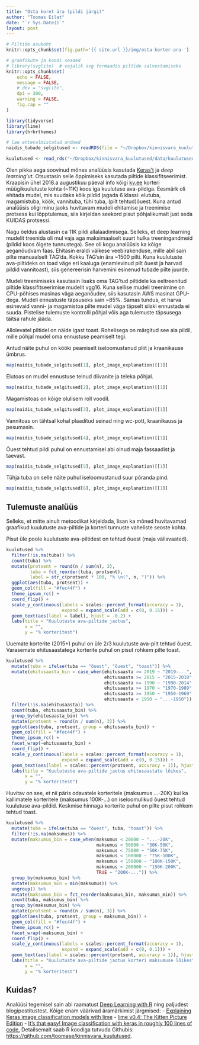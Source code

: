 ```yaml
---
title: "Osta koret ära (pildi järgi)"
author: "Toomas Eilat"
date: "`r Sys.Date()`"
layout: post
---
```


```r
# Piltide asukoht
knitr::opts_chunk$set(fig.path='{{ site.url }}/img/osta-korter-ara-')
```

```r
# graafikute ja koodi seaded
# library(svglite)  # vajalik svg formaadis piltide salvestamiseks
knitr::opts_chunk$set(
    echo = FALSE, 
    message = FALSE,
    # dev = "svglite",
    dpi = 300,
    warning = FALSE,
    fig.cap = ""
)
```


```r
library(tidyverse)
library(lime)
library(hrbrthemes)

# lae ettevalmistatud andmed
naidis_tubade_selgitused <- readRDS(file = "~/Dropbox/kinnisvara_kuulutused/data/naidis_tubade_selgitused.rds")

kuulutused <- read_rds("~/Dropbox/kinnisvara_kuulutused/data/kuulutused.rds")
```

Olen pikka aega soovinud mõnes analüüsis kasutada [Keras't](https://keras.rstudio.com/) ja *deep learning'ut*. Otsustasin selle õppimiseks kasutada piltide klassifitseerimist. Kraapisin ühel 2018.a augustikuu päeval info kõigi [kv.ee](https://kinnisvaraportaal-kv-ee.postimees.ee/) korteri müügikuulutuste kohta (~11K) koos iga kuulutuse ava-pildiga. Eesmärk oli ehitada mudel, mis suudaks kõik pildid jagada 6 klassi: elutuba, magamistuba, köök, vannituba, tühi tuba, (pilt tehtud)õuest. Kuna antud analüüsis oligi minu jaoks huvitavam mudeli ehitamise ja treenimise protsess kui lõpptulemus, siis kirjeldan seekord pisut põhjalikumalt just seda KUIDAS protsessi.

Nagu öeldus alustasin ca 11K pildi allalaadimisega. Selleks, et deep learning mudelit treenida oli mul vaja aga maksimaalselt suurt hulka treeningandmeid (pildid koos õigete tunnustega). See oli kogu analüüsis ka kõige aeganõudvam faas. Ehitasin eraldi väikese veebirakenduse, mille abil sain pilte manuaalselt TAG'da. Kokku TAG'sin ära ~1500 pilti. Kuna kuulutuste ava-piltideks on toad väge eri kaaluga (enamlevinud pilt õuest ja harvad pildid vannitoast), siis genereerisin harvemini esinenud tubade pilte juurde.

Mudeli treenimiseks kasutasin lisaks oma TAG'tud piltidele ka eeltreenitud piltide klassifitseerimise mudelit vgg16. Kuna sellise mudeli treenimine on CPU-põhises masinas väga aeganõudev, siis kasutasin AWS masinat GPU-dega. Mudeli ennustuste täpsuseks sain ~85%. Samas tundus, et harva esinevaid vanni- ja magamistoa pilte mudel väga täpselt siiski ennustada ei suuda. Pistelise tulemuste kontrolli põhjal võis aga tulemuste täpsusega täitsa rahule jääda.

Allolevatel piltidel on näide igast toast. Rohelisega on märgitud see ala pildil, mille põhjal mudel oma ennustuse peamiselt tegi.

Antud näite puhul on kööki peamiselt iseloomustanud pliit ja kraanikause ümbrus.
```r
map(naidis_tubade_selgitused[1], plot_image_explanation)[[1]]
```

Elutoas on mudel ennustuse teinud diivanite ja teleka põhjal.
```r
map(naidis_tubade_selgitused[2], plot_image_explanation)[[1]]
```

Magamistoas on kõige olulisem roll voodil.
```r
map(naidis_tubade_selgitused[3], plot_image_explanation)[[1]]
```

Vannitoas on tähtsal kohal plaaditud seinad ning wc-pott, kraanikauss ja pesumasin.
```r
map(naidis_tubade_selgitused[4], plot_image_explanation)[[1]]
```

Õuest tehtud pildi puhul on ennustamisel abi olnud maja fassaadist ja taevast.
```r
map(naidis_tubade_selgitused[5], plot_image_explanation)[[1]]
```

Tühja tuba on selle näite puhul iseloomustanud suur põranda pind.
```r
map(naidis_tubade_selgitused[6], plot_image_explanation)[[1]]
```


## Tulemuste analüüs

Selleks, et mitte ainult metoodikat kirjeldada, lisan ka mõned huvitavamad graafikud kuulutuste ava-piltide ja korteri tunnuste vaheliste seoste kohta.

Pisut üle poole kuulutuste ava-piltidest on tehtud õuest (maja välisvaated).
```r
kuulutused %>% 
  filter(!is.na(tuba)) %>% 
  count(tuba) %>% 
  mutate(protsent = round(n / sum(n), 3),
         tuba = fct_reorder(tuba, protsent),
         label = str_c(protsent * 100, "% \n(", n, ")")) %>% 
  ggplot(aes(tuba, protsent)) +
  geom_col(fill = "#fec44f") +
  theme_ipsum_rc() +
  coord_flip() +
  scale_y_continuous(labels = scales::percent_format(accuracy = 1),
                     expand = expand_scale(add = c(0, 0.15))) +
  geom_text(aes(label = label), hjust = -0.2) +
  labs(title = "Kuulutuste ava-piltide jaotus",
       x = "",
       y = "% korteritest")
```

Uuemate korterite (2015+) puhul on üle 2/3 kuulutuste ava-pilt tehtud õuest. Varasemate ehitusaastatega korterite puhul on pisut rohkem pilte toast.
```r
kuulutused %>% 
  mutate(tuba = ifelse(tuba == "õuest", "õuest", "toast")) %>% 
  mutate(ehitusaasta_bin = case_when(ehitusaasta >= 2019 ~ "2019-...",
                                     ehitusaasta >= 2015 ~ "2015-2018",
                                     ehitusaasta >= 1990 ~ "1990-2014",
                                     ehitusaasta >= 1970 ~ "1970-1989",
                                     ehitusaasta >= 1950 ~ "1950-1969",
                                     ehitusaasta < 1950 ~ "...-1950")) %>% 
  filter(!is.na(ehitusaasta)) %>% 
  count(tuba, ehitusaasta_bin) %>% 
  group_by(ehitusaasta_bin) %>% 
  mutate(protsent = round(n / sum(n), 3)) %>% 
  ggplot(aes(tuba, protsent, group = ehitusaasta_bin)) +
  geom_col(fill = "#fec44f") +
  theme_ipsum_rc() +
  facet_wrap(~ehitusaasta_bin) +
  coord_flip() +
  scale_y_continuous(labels = scales::percent_format(accuracy = 1),
                     expand = expand_scale(add = c(0, 0.15))) +
  geom_text(aes(label = scales::percent(protsent, accuracy = 1)), hjust = -0.2) +
  labs(title = "Kuulutuste ava-piltide jaotus ehitusaastate lõikes",
       x = "",
       y = "% korteritest")
```

Huvitav on see, et nii päris odavatele korteritele (maksumus ...-20K) kui ka kallimatele korteritele (maksumus 100K-...) on iseloomulikud õuest tehtud kuulutuse ava-pildid. Keskmise hinnaga korterite puhul on pilte pisut rohkem tehtud toast. 
```r
kuulutused %>%
  mutate(tuba = ifelse(tuba == "õuest", tuba, "toast")) %>% 
  filter(!is.na(maksumus)) %>% 
  mutate(maksumus_bin = case_when(maksumus < 20000 ~ "...-20K",
                                  maksumus < 50000 ~ "30K-50K",
                                  maksumus < 75000 ~ "50K-75K",
                                  maksumus < 100000 ~ "75K-100K",
                                  maksumus < 150000 ~ "100K-150K",
                                  maksumus < 200000 ~ "150K-200K",
                                  TRUE ~ "200K-...")) %>% 
  group_by(maksumus_bin) %>% 
  mutate(maksumus_min = min(maksumus)) %>% 
  ungroup() %>% 
  mutate(maksumus_bin = fct_reorder(maksumus_bin, maksumus_min)) %>% 
  count(tuba, maksumus_bin) %>% 
  group_by(maksumus_bin) %>% 
  mutate(protsent = round(n / sum(n), 3)) %>% 
  ggplot(aes(tuba, protsent, group = maksumus_bin)) +
  geom_col(fill = "#fec44f") +
  theme_ipsum_rc() +
  facet_wrap(~maksumus_bin) +
  coord_flip() +
  scale_y_continuous(labels = scales::percent_format(accuracy = 1),
                     expand = expand_scale(add = c(0, 0.1))) +
  geom_text(aes(label = scales::percent(protsent, accuracy = 1)), hjust = -0.2) +
  labs(title = "Kuulutuste ava-piltide jaotus korteri maksumuse lõikes",
       x = "",
       y = "% korteritest")
```


## Kuidas?
Analüüsi tegemisel sain abi raamatust [Deep Learning with R](https://www.amazon.com/Deep-Learning-R-Francois-Chollet) ning paljudest blogipostitustest. Kõige enam väärivad äramärkimist järgmised:
  - [Explaining Keras image classification models with lime](https://shirinsplayground.netlify.com/2018/06/keras_fruits_lime/)
  - [lime v0.4: The Kitten Picture Edition](https://blogs.rstudio.com/tensorflow/posts/2018-03-09-lime-v04-the-kitten-picture-edition/)
  - [It's that easy! Image classification with keras in roughly 100 lines of code.](https://shirinsplayground.netlify.com/2018/06/keras_fruits/)
Detailsemalt saab R koodiga tutvuda Githubis: [https://github.com/toomase/kinnisvara_kuulutused](https://github.com/toomase/kinnisvara_kuulutused).